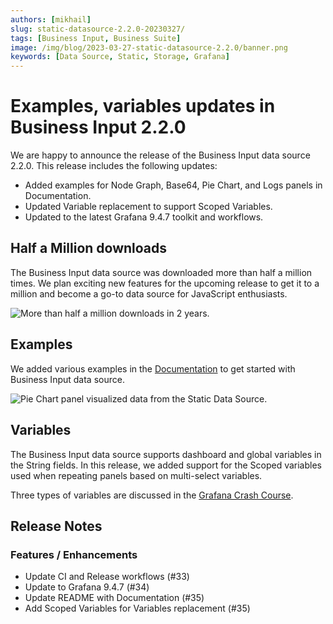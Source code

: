 ```yaml
---
authors: [mikhail]
slug: static-datasource-2.2.0-20230327/
tags: [Business Input, Business Suite]
image: /img/blog/2023-03-27-static-datasource-2.2.0/banner.png
keywords: [Data Source, Static, Storage, Grafana]
---
```



# Examples, variables updates in Business Input 2.2.0

We are happy to announce the release of the Business Input data source 2.2.0. This release includes the following updates:

- Added examples for Node Graph, Base64, Pie Chart, and Logs panels in Documentation.
- Updated Variable replacement to support Scoped Variables.
- Updated to the latest Grafana 9.4.7 toolkit and workflows.

## Half a Million downloads

The Business Input data source was downloaded more than half a million times. We plan exciting new features for the upcoming release to get it to a million and become a go-to data source for JavaScript enthusiasts.

<Image
  title="More than half a million downloads in 2 years."
  src="/img/blog/2023-03-27-static-datasource-2.2.0/downloads.png"
/>

## Examples

We added various examples in the [Documentation](/plugins/business-input/) to get started with Business Input data source.

<Image
  title="Pie Chart panel visualized data from the Static Data Source."
  src="/img/blog/2023-03-27-static-datasource-2.2.0/pie.png"
/>

## Variables

The Business Input data source supports dashboard and global variables in the String fields. In this release, we added support for the Scoped variables used when repeating panels based on multi-select variables.

Three types of variables are discussed in the [Grafana Crash Course](/grafana/variables).

<GettingStarted />

<Tutorial />

## Release Notes

### Features / Enhancements

- Update CI and Release workflows (#33)
- Update to Grafana 9.4.7 (#34)
- Update README with Documentation (#35)
- Add Scoped Variables for Variables replacement (#35)

<Feedback />
